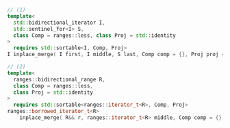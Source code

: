 ```cpp
// (1)
template<
  std::bidirectional_iterator I,
  std::sentinel_for<I> S,
  class Comp = ranges::less, class Proj = std::identity
>
  requires std::sortable<I, Comp, Proj>
I inplace_merge( I first, I middle, S last, Comp comp = {}, Proj proj = {} );

// (2)
template<
  ranges::bidirectional_range R,
  class Comp = ranges::less,
  class Proj = std::identity
>
  requires std::sortable<ranges::iterator_t<R>, Comp, Proj>
ranges::borrowed_iterator_t<R>
    inplace_merge( R&& r, ranges::iterator_t<R> middle, Comp comp = {}, Proj proj = {} );
```
